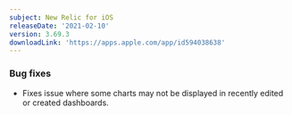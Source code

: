 ```yaml
---
subject: New Relic for iOS
releaseDate: '2021-02-10'
version: 3.69.3
downloadLink: 'https://apps.apple.com/app/id594038638'
---
```


### Bug fixes

* Fixes issue where some charts may not be displayed in recently edited or created dashboards.
